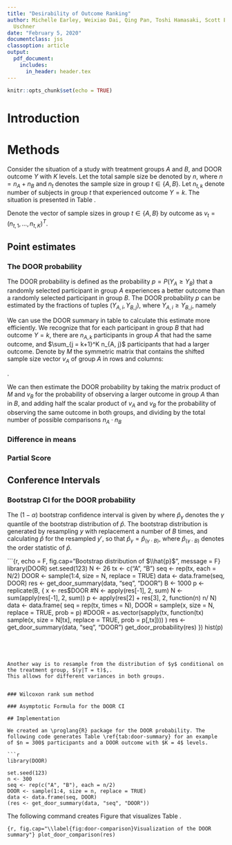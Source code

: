```yaml
---
title: "Desirability of Outcome Ranking"
author: Michelle Earley, Weixiao Dai, Qing Pan, Toshi Hamasaki, Scott Evans, Diane
  Uschner
date: "February 5, 2020"
documentclass: jss
classoption: article
output: 
  pdf_document:
    includes:
      in_header: header.tex
---
```


```r
knitr::opts_chunk$set(echo = TRUE)
```

# Introduction

# Methods
Consider the situation of a study with treatment groups $A$ and $B$, and DOOR outcome $Y$ with $K$ levels. 
Let the total sample size be denoted by $n$, where $n = n_A + n_B$ and $n_t$ denotes
the sample size in group $t \in \{A, B\}$. Let $n_{t,k}$ denote number of subjects in group $t$ that experienced outcome $Y = k$.
The situation is presented in Table \ref{tab:door-summary}.

\begin{table}[ht]
\centering
\begin{tabular}{ccc}
\toprule
Outcome & \multicolumn{2}{c}{Treamtent Group} \\
$Y = k$ & $A$ & $B$\\
\midrule
1 & $n_{A,1}$ & $n_{B,1}$\\
2 & $n_{A,2}$ & $n_{B,2}$\\
\vdots & \vdots & \vdots \\
$K$ & $n_{A,K}$ & $n_{B,K}$\\
\midrule
Total & $n_A$ & $n_B$\\
\bottomrule
\end{tabular}
\caption{DOOR summary table of sample sizes by DOOR outcome and treatment group.}
\label{tab:door-summary}
\end{table}

Denote the vector of sample sizes in group $t \in \{A, B\}$ by outcome as $v_t = (n_{t,1}, \dots, n_{t,K})^T$.

## Point estimates 

### The DOOR probability

The DOOR probability is defined as the probability $p = P(Y_A \geq Y_B)$ that a randomly selected participant
in group $A$ experiences a better outcome than a randomly selected participant in group $B$. The DOOR probability
$p$ can be estimated by the fractions of tuples $(Y_{A,i}, Y_{B,j})$, where $Y_{A,i} \geq Y_{B,j}$, namely

\begin{equation}
\hat{p} = \sum_{i = 1}^{n_A}\sum_{j = 1}^{n_B} \frac{1(Y_{A,i} \geq Y_{B,j})}{n_A\cdot n_B}.
\end{equation}

We can use the DOOR summary in table \ref{tab:door-summary} to calculate this estimate more efficiently. We recognize 
that for each participant in group $B$ that had outcome $Y = k$, there are $n_{A,k}$ participants in group $A$ that had 
the same outcome, and $\sum_{j = k+1}^K n_{A, j}$ participants that had a larger outcome. Denote by $M$ the symmetric matrix
that contains the shifted sample size vector $v_A$ of group $A$ in rows and columns:

\begin{equation}
M = 
\begin{pmatrix}
n_{A,2} & n_{A,3} & \dots & n_{A,K} & 0\\
n_{A,3} & n_{A,4} & \dots & 0 & 0\\
\vdots & \vdots  & \dots & \vdots  & \vdots \\
n_{A,K} & 0  & \dots & 0 & 0\\
0  & 0 & \dots & 0 & 0\\
\end{pmatrix}
\end{equation}.

We can then estimate the DOOR probability by taking the matrix product of $M$ and $v_B$ for the probability of observing a larger outcome in group $A$ than in $B$, and adding half the scalar product of $v_A$ and $v_B$ for the probability of observing the same outcome in both groups, and dividing by the total number of possible comparisons $n_A\cdot n_B$ 

\begin{equation}
\hat{p} = \frac{1}{n_A \cdot n_B}\cdot(1^{T} M v_B + \frac{1}{2} v_A^{T} v_B.)
\end{equation}

### Difference in means

### Partial Score


## Conference Intervals
  
### Bootstrap CI for the DOOR probability

The $(1-\alpha)$ bootstrap confidence interval is given by 
\begin{equation}
(1-\alpha)-CI = [\hat{p}_{\alpha/2}, \hat{p}_{1- \alpha/2}],
\end{equation}
where $\hat{p}_{\gamma}$ denotes the $\gamma$ quantile of the bootstrap distribution of $\hat{p}$. 
The bootstrap distribution is generated by resampling $y$ with replacement a number of $B$ times, 
and calculating $\hat{p}$ for the resampled $y'$, so that $\hat{p}_{\gamma} = \hat{p}_{(\gamma\cdot B)}$, 
where $\hat{p}_{(\gamma\cdot B)}$ denotes the order statistic of $\hat{p}$.

```{r, echo = F, fig.cap="Bootstrap distribution of $\\hat{p}$", message = F}
library(DOOR)
set.seed(123)
N <- 26
tx <- c("A", "B")
seq <- rep(tx, each = N/2)
DOOR <- sample(1:4, size = N, replace = TRUE)
data <- data.frame(seq, DOOR)
res <- get_door_summary(data, "seq", "DOOR")
B <- 1000
p <- replicate(B,
      {
        x <- res$DOOR
        #N <- apply(res[-1], 2, sum)
        N <- sum(apply(res[-1], 2, sum))
        p <- apply(res[2] + res[3], 2, function(n) n/ N)
        data <- data.frame(
          seq = rep(tx, times = N),
          DOOR = sample(x, size = N, replace = TRUE, prob = p)
          #DOOR = as.vector(sapply(tx, function(tx) sample(x, size = N[tx], replace = TRUE, prob = p[,tx])))
          )
        res <- get_door_summary(data, "seq", "DOOR")
        get_door_probability(res)
      })
hist(p)

```




Another way is to resample from the distribution of $y$ conditional on the treatment group, $(y|T = t)$,.
This allows for different variances in both groups.


### Wilcoxon rank sum method

### Asymptotic Formula for the DOOR CI

## Implementation

We created an \proglang{R} package for the DOOR probability. The following code generates Table \ref{tab:door-summary} for an example of $n = 300$ participants and a DOOR outcome with $K = 4$ levels.

```r
library(DOOR)

set.seed(123)
n <- 300
seq <- rep(c("A", "B"), each = n/2)
DOOR <- sample(1:4, size = n, replace = TRUE)
data <- data.frame(seq, DOOR)
(res <- get_door_summary(data, "seq", "DOOR"))
```

The following command creates Figure \ref{fig:door-comparison} that visualizes Table \ref{tab:door-summary}.

```{r, fig.cap="\\label{fig:door-comparison}Visualization of the DOOR summary"}
plot_door_comparison(res)
```




